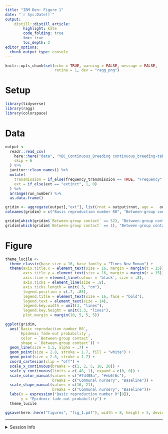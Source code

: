 ```yaml
---
title: "IBM Den: Figure 1" 
date: "`r Sys.Date()`"
output: 
    distill::distill_article:
        highlight: kate
        code_folding: true  
        toc: true            
        toc_depth: 2         
editor_options: 
  chunk_output_type: console
---
```


```r
knitr::opts_chunk$set(echo = TRUE, warning = FALSE, message = FALSE, 
                      retina = 1, dev = "ragg_png")
```


# Setup

```r
library(tidyverse)
library(ragg)
library(colorspace)
```


# Data

```r
output <- 
  readr::read_csv(
    here::here("data", "YBC_Continuous_Breeding continuous_breeding-table.csv"), 
    skip = 6
  ) %>% 
  janitor::clean_names() %>% 
  mutate(
    transmission = if_else(frequency_transmission == TRUE, "Frequency", "Density"),
    ext = if_else(ext == "extinct", 1, 0)
  ) %>% 
  arrange(run_number) %>% 
  as.data.frame()

gridim <- aggregate(output[,"ext"], list(rnot = output$rnot, age =   output[,"immunity_barrier"]), mean)
colnames(gridim) = c("Basic reproduction number R0", "Between-group contact", "Epidemic fade-out probability")

gridim[which(gridim$`Between-group contact` == 52), "Between-group contact"]<-"Communal nursery"
gridim[which(gridim$`Between-group contact` == 1), "Between-group contact"]<-"Baseline" 
```

# Figure

```r
theme_lucile <-
  theme_classic(base_size = 16, base_family = "Times New Roman") +
  theme(axis.title.x = element_text(size = 16, margin = margin(t = 15)),
        axis.title.y = element_text(size = 16, margin = margin(r = 15)),
        axis.line = element_line(colour = 'black', size = .8),
        axis.ticks = element_line(size = .8), 
        axis.ticks.length = unit(.3, "cm"),
        legend.position = c(.7, .85),
        legend.title = element_text(size = 16, face = "bold"),
        legend.text = element_text(size = 14),
        legend.key.width = unit(3, "lines"),
        legend.key.height = unit(1.3, "lines"),
        plot.margin = margin(10, 5, 5, 5))

ggplot(gridim, 
  aes(`Basic reproduction number R0`, 
      `Epidemic fade-out probability`, 
       color = `Between-group contact`,
       shape = `Between-group contact`)) + 
  geom_line(size = 1.5, alpha = .7) + 
  geom_point(size = 2.8, stroke = 1.7, fill = "white") +
  geom_point(size = 2.8, stroke = 1.7) +
  coord_cartesian(clip = "off") +
  scale_x_continuous(breaks = c(1, 2, 5, 10, 20)) +
  scale_y_continuous(limits = c(.48, 1), expand = c(0, 0)) +
  scale_color_manual(values = c("#7d408a", "#eb6f6c"), 
                     breaks = c("Communal nursery", "Baseline")) +
  scale_shape_manual(values = c(16, 21), 
                     breaks = c("Communal nursery", "Baseline"))+
  labs(x = expression("Basic reproduction number R"[0]),
       y = "Epidemic fade-out probability") +
  theme_lucile

ggsave(here::here("figures", "fig_1.pdf"), width = 8, height = 5, device = cairo_pdf)
```

***

<details><summary>Session Info</summary>

```r
## DO NOT REMOVE!
Sys.time()
#git2r::repository() ## uncomment if you are using GitHub
sessionInfo()
```

</details>
